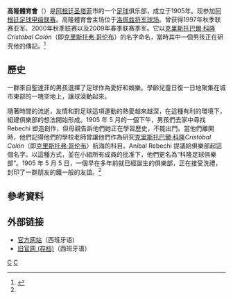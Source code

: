 {{noteTA
|G1=南美球會
|G2=足球
|T=zh-hans:圣塔菲科隆; zh-hk:高隆體育會;
|1=zh-hans:圣塔菲科隆体育俱乐部; zh-hk:高隆體育會;
|2=zh-hans:科隆; zh-hk:高隆;
}}
{{Football club infobox
| clubname   = 高隆<br />''Colón''
| image      = [[File:Escudo_del_Club_Atlético_Colón.svg|180px]]
| fullname   = 高隆體育會
| nickname   = ''Los Sabaleros''
| founded    = {{Start date and years ago|df=yes|1905|5|5}}<ref>{{cite web|url=http://www.footballargentina.com/teams/colon/|title=Colon|work=Teams|publisher=Football Argentina|accessdate=22 December 2011|deadurl=yes|archiveurl=https://web.archive.org/web/20111003025923/http://www.footballargentina.com/teams/colon/|archivedate=2011年10月3日}}</ref>
| ground     = 洛佩兹将军球场
| capacity   = 47,000
| chairman   = Eduardo Vega
| manager    = {{tsl|en|Dario Franco|}}
| league     = [[阿根廷足球甲級聯賽|阿根廷足球甲級聯賽]]
| season     = 2018–19
| position   = 阿甲，第 24 位
| website    = https://clubcolon.com.ar/
| pattern_la1=_redborder|pattern_b1=_colonsfe1314h|pattern_ra1=_redborder|pattern_so1=_redtop
| leftarm1=000000|body1=000000|rightarm1=000000|shorts1=000000|socks1=000000
| pattern_la2=_blackborder|pattern_b2=_colon1314a|pattern_ra2=_blackborder|pattern_so2=
| leftarm2=FFFFFF|body2=FFFFFF|rightarm2=FFFFFF|shorts2=FFFFFF|socks2=FFFFFF
}}
'''高隆體育會'''（{{lang-es|'''Club Atlético Colón'''}}）是[[阿根廷|阿根廷]][[圣塔菲|圣塔菲]]市的一个[[足球|足球]]俱乐部，成立于1905年。现参加[[阿根廷足球甲级联赛|阿根廷足球甲级联赛]]。高隆體育會主场位于[[洛佩兹将军球场|洛佩兹将军球场]]。曾获得1997年秋季联赛亚军、2000年秋季联赛以及2009年春季联赛季军。它以[[克里斯托巴爾·科隆|克里斯托巴爾·科隆]]''Cristóbal Colón''（即[[克里斯托弗·哥伦布|克里斯托弗·哥伦布]]）的名字命名，當時其中一個男孩正在研究他的傳記。<ref name=HISTORIA>{{cite web |title=HISTORIA |url=https://clubcolon.com.ar/historia/ |website=Club Atlético Colón}}</ref>

==歷史==
一群來自聖達菲的男孩選擇了足球作為愛好和娛樂。學齡兒童日復一日地聚集在城市東部的一塊空地上，讓球滾動起來。

隨著時間的流逝，友情和對足球這項運動的熱愛越來越深，在這種有利的環境下，組建俱樂部的想法開始形成。1905 年 5 月的一個下午，男孩們去家中尋找 Rebechi 塑造創作，但母親告訴他們她正在學習歷史，不能出門。當他們離開時，他們記得他們的學校老師曾讓他們作為研究[[克里斯托巴爾·科隆|克里斯托巴爾·科隆]]''Cristóbal Colón''（即[[克里斯托弗·哥伦布|克里斯托弗·哥伦布]]）航海的科目。Aníbal Rebechi 提議給俱樂部起這個名字。以這種方式，並在小組所有成員的批准下，他們更名為“科隆足球俱樂部”。1905 年 5 月 5 日，一個早在多年前就已經誕生的俱樂部，正在接受洗禮，封印了一群朋友的鐵一般的友誼。<ref name=HISTORIA></ref>

== 參考資料 ==
{{reflist}}

== 外部链接 ==
* [https://clubcolon.com.ar/ 官方网站]（西班牙语)
* [https://web.archive.org/web/20080209155638/http://www.clubcolon.com.ar/ 旧官网 (存档)]（西班牙语）

{{阿根廷足球甲级联赛}}

[[Category:阿根廷足球會|C]]
[[Category:1905年建立的足球俱樂部|C]]